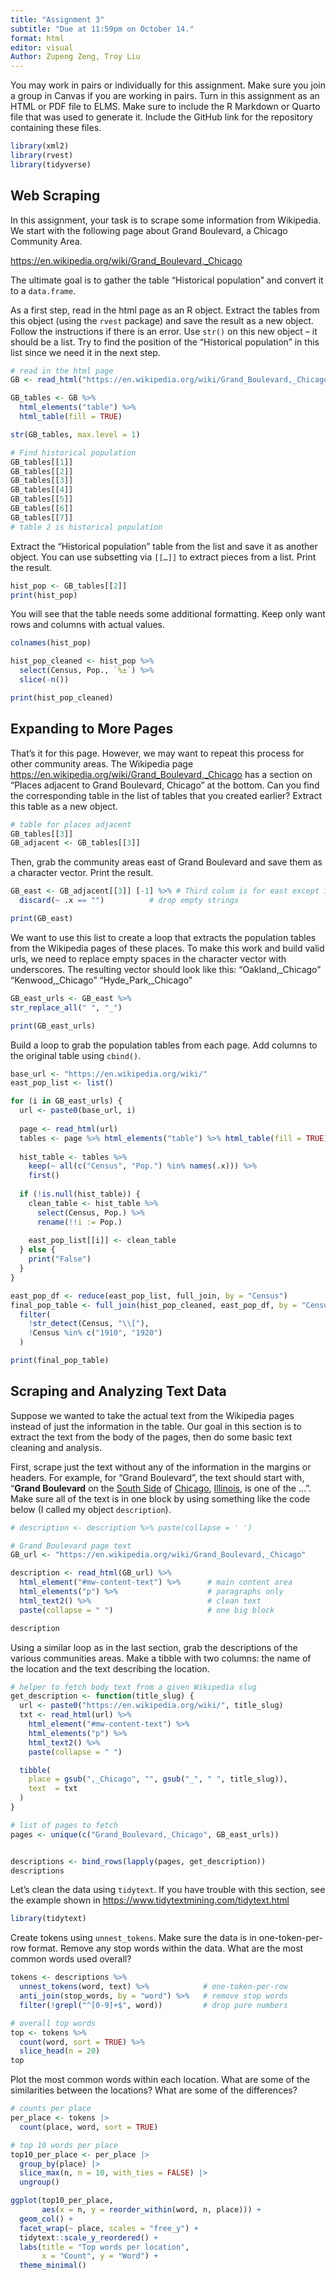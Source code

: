 ```yaml
---
title: "Assignment 3"
subtitle: "Due at 11:59pm on October 14."
format: html
editor: visual
Author: Zupeng Zeng, Troy Liu
---
```


You may work in pairs or individually for this assignment. Make sure you join a group in Canvas if you are working in pairs. Turn in this assignment as an HTML or PDF file to ELMS. Make sure to include the R Markdown or Quarto file that was used to generate it. Include the GitHub link for the repository containing these files.

```r
library(xml2)
library(rvest)
library(tidyverse)
```

## Web Scraping

In this assignment, your task is to scrape some information from Wikipedia. We start with the following page about Grand Boulevard, a Chicago Community Area.

<https://en.wikipedia.org/wiki/Grand_Boulevard,_Chicago>

The ultimate goal is to gather the table "Historical population" and convert it to a `data.frame`.

As a first step, read in the html page as an R object. Extract the tables from this object (using the `rvest` package) and save the result as a new object. Follow the instructions if there is an error. Use `str()` on this new object -- it should be a list. Try to find the position of the "Historical population" in this list since we need it in the next step.

```r
# read in the html page
GB <- read_html("https://en.wikipedia.org/wiki/Grand_Boulevard,_Chicago")

GB_tables <- GB %>%
  html_elements("table") %>%
  html_table(fill = TRUE)

str(GB_tables, max.level = 1)
```

```r
# Find historical population
GB_tables[[1]]
GB_tables[[2]]
GB_tables[[3]]
GB_tables[[4]]
GB_tables[[5]]
GB_tables[[6]]
GB_tables[[7]]
# table 2 is historical population
```

Extract the "Historical population" table from the list and save it as another object. You can use subsetting via `[[…]]` to extract pieces from a list. Print the result.

```r
hist_pop <- GB_tables[[2]]
print(hist_pop)
```

You will see that the table needs some additional formatting. Keep only want rows and columns with actual values.

```r
colnames(hist_pop)

hist_pop_cleaned <- hist_pop %>% 
  select(Census, Pop., `%±`) %>% 
  slice(-n())

print(hist_pop_cleaned)
```

## Expanding to More Pages

That's it for this page. However, we may want to repeat this process for other community areas. The Wikipedia page <https://en.wikipedia.org/wiki/Grand_Boulevard,_Chicago> has a section on "Places adjacent to Grand Boulevard, Chicago" at the bottom. Can you find the corresponding table in the list of tables that you created earlier? Extract this table as a new object.

```r
# table for places adjacent
GB_tables[[3]]
GB_adjacent <- GB_tables[[3]]
```

Then, grab the community areas east of Grand Boulevard and save them as a character vector. Print the result.

```r
GB_east <- GB_adjacent[[3]] [-1] %>% # Third colum is for east except in first row
  discard(~ .x == "")          # drop empty strings

print(GB_east)
```

We want to use this list to create a loop that extracts the population tables from the Wikipedia pages of these places. To make this work and build valid urls, we need to replace empty spaces in the character vector with underscores. The resulting vector should look like this: "Oakland,\_Chicago" "Kenwood,\_Chicago" "Hyde_Park,\_Chicago"

```r
GB_east_urls <- GB_east %>%
str_replace_all(" ", "_")

print(GB_east_urls)
```

Build a loop to grab the population tables from each page. Add columns to the original table using `cbind()`.

```r
base_url <- "https://en.wikipedia.org/wiki/"
east_pop_list <- list()

for (i in GB_east_urls) {
  url <- paste0(base_url, i)
  
  page <- read_html(url)
  tables <- page %>% html_elements("table") %>% html_table(fill = TRUE)
  
  hist_table <- tables %>%
    keep(~ all(c("Census", "Pop.") %in% names(.x))) %>%
    first()
  
  if (!is.null(hist_table)) {
    clean_table <- hist_table %>%
      select(Census, Pop.) %>%
      rename(!!i := Pop.)
    
    east_pop_list[[i]] <- clean_table
  } else {
    print("False")
  }
}

east_pop_df <- reduce(east_pop_list, full_join, by = "Census")
final_pop_table <- full_join(hist_pop_cleaned, east_pop_df, by = "Census") %>%
  filter(
    !str_detect(Census, "\\["),     
    !Census %in% c("1910", "1920")
  )

print(final_pop_table)
```

## Scraping and Analyzing Text Data

Suppose we wanted to take the actual text from the Wikipedia pages instead of just the information in the table. Our goal in this section is to extract the text from the body of the pages, then do some basic text cleaning and analysis.

First, scrape just the text without any of the information in the margins or headers. For example, for "Grand Boulevard", the text should start with, "**Grand Boulevard** on the [South Side](https://en.wikipedia.org/wiki/South_Side,_Chicago "South Side, Chicago") of [Chicago](https://en.wikipedia.org/wiki/Chicago "Chicago"), [Illinois](https://en.wikipedia.org/wiki/Illinois "Illinois"), is one of the ...". Make sure all of the text is in one block by using something like the code below (I called my object `description`).

```r
# description <- description %>% paste(collapse = ' ')
```

```r
# Grand Boulevard page text
GB_url <- "https://en.wikipedia.org/wiki/Grand_Boulevard,_Chicago"

description <- read_html(GB_url) %>%
  html_element("#mw-content-text") %>%      # main content area
  html_elements("p") %>%                    # paragraphs only
  html_text2() %>%                          # clean text
  paste(collapse = " ")                     # one big block

description
```

Using a similar loop as in the last section, grab the descriptions of the various communities areas. Make a tibble with two columns: the name of the location and the text describing the location.

```r
# helper to fetch body text from a given Wikipedia slug
get_description <- function(title_slug) {
  url <- paste0("https://en.wikipedia.org/wiki/", title_slug)
  txt <- read_html(url) %>%
    html_element("#mw-content-text") %>%
    html_elements("p") %>%
    html_text2() %>%
    paste(collapse = " ")

  tibble(
    place = gsub(",_Chicago", "", gsub("_", " ", title_slug)),
    text  = txt
  )
}

# list of pages to fetch
pages <- unique(c("Grand_Boulevard,_Chicago", GB_east_urls))


descriptions <- bind_rows(lapply(pages, get_description))
descriptions
```

Let's clean the data using `tidytext`. If you have trouble with this section, see the example shown in <https://www.tidytextmining.com/tidytext.html>

```r
library(tidytext)
```

Create tokens using `unnest_tokens`. Make sure the data is in one-token-per-row format. Remove any stop words within the data. What are the most common words used overall?

```r
tokens <- descriptions %>%
  unnest_tokens(word, text) %>%            # one-token-per-row
  anti_join(stop_words, by = "word") %>%   # remove stop words
  filter(!grepl("^[0-9]+$", word))         # drop pure numbers

# overall top words
top <- tokens %>%
  count(word, sort = TRUE) %>%
  slice_head(n = 20)
top
```

Plot the most common words within each location. What are some of the similarities between the locations? What are some of the differences?

```r
# counts per place
per_place <- tokens |>
  count(place, word, sort = TRUE)

# top 10 words per place
top10_per_place <- per_place |>
  group_by(place) |>
  slice_max(n, n = 10, with_ties = FALSE) |>
  ungroup()

ggplot(top10_per_place,
       aes(x = n, y = reorder_within(word, n, place))) +
  geom_col() +
  facet_wrap(~ place, scales = "free_y") +
  tidytext::scale_y_reordered() +
  labs(title = "Top words per location",
       x = "Count", y = "Word") +
  theme_minimal()
```

